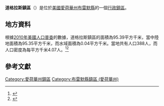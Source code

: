 {{noteTA
|G1=USState
|G2=地名
|G3=Unit
}}
{{Infobox settlement
|official_name            = 道格拉斯鎮區
|native_name = Douglas Township
|settlement_type          = [[行政鎮區|行政鎮區]]
|image_skyline            = 
|imagesize                = 
|image_map                = Map highlighting Douglas Township, Bremer County, Iowa.svg
|mapsize                  = 250px
|pushpin_map  =USA Iowa
|pushpin_label = 道格拉斯鎮區
|pushpin_label_position   = top
|pushpin_map_caption      = 道格拉斯鎮區在愛荷華州的位置
|subdivision_type         = [[世界政區索引|國家]]
|subdivision_type1        = [[美国州份|州份]]
|subdivision_type2        = [[愛荷華州行政区划|縣]]
|subdivision_name         = [[美国|美国]]
|subdivision_name1        = [[愛荷華州|愛荷華州]]
|subdivision_name2        = [[布雷默縣_(愛荷華州)|布雷默縣]]
|elevation_ft             = 1070
|elevation_m              = 326
|timezone                 = [[北美中部時區|北美中部時區]]
|area_total_km2           = 95.39
|area_land_km2            = 95.35
|area_water_km2           = 0.04
|area_total_sq_mi         = 
|area_land_sq_mi          = 
|area_water_sq_mi         = 
|population_as_of         = [[2010年美國人口普查|2010]]
|population_footnotes     = 
|population_total         = 388
|population_density_km2   = auto
|population_density_sq_mi = auto
|utc_offset               = -6
|coordinates              = {{coord|42|51|38|N|92|22|57|W|type:city_region:US-AL_source:GNS-enwiki|display=inline,title}}
| coor_pinpoint           = 
| coordinates_footnotes   = 
|timezone_DST             = CDT
|utc_offset_DST           = -5
|postal_code_type         = [[美國郵區編號|郵區編號]]
|postal_code              = 
|area_code                = {{link-en|电话区号515|Area code 515|515}}
|blank_name = [[地名信息系统|GNIS ID]]
|blank_info = 467726
}}
'''道格拉斯鎮區'''（{{lang-en|Douglas Township}}）是位於[[美國|美國]][[愛荷華州|愛荷華州]][[布雷默縣_(愛荷華州)|布雷默縣]]的一個[[行政鎮區|行政鎮區]]。

== 地方資料 ==
根據[[2010年美國人口普查|2010年美國人口普查]]的數據，道格拉斯鎮區的面積為95.39平方千米，當中陸地面積為95.35平方千米，而水域面積為0.04平方千米。當地共有人口388人，而人口密度為每平方千米4.07人。<ref name="GR8">{{cite web|url=http://factfinder2.census.gov|publisher=[[美国人口调查局|美国人口调查局]]|accessdate=2011-05-14|title=American FactFinder}}</ref><ref>{{cite web|url=https://www.citypopulation.de/en/usa/iowa/admin/|title=USA: Iowa (Counties and Townships) - City Population}}</ref>

== 參考文獻 ==
{{reflist}}

{{布雷默縣 (愛荷華州)}}

{{DEFAULTSORT:Douglas Township}}
[[Category:愛荷華州鎮區|Category:愛荷華州鎮區]]
[[Category:布雷默縣鎮區_(愛荷華州)|Category:布雷默縣鎮區 (愛荷華州)]]

{{Iowa-geo-stub}}